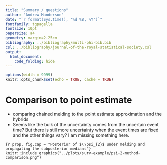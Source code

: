 ```yaml
---
title: "Summary / questions"
author: "Andrew Manderson"
date: "`r format(Sys.time(), '%d %B, %Y')`"
fontfamily: tgpagella
fontsize: 10pt
papersize: a4
geometry: margin=2.25cm
bibliography: ../bibliography/multi-phi-bib.bib
csl: ../bibliography/journal-of-the-royal-statistical-society.csl
output: 
  html_document:
    code_folding: hide
---
```


```r
options(width = 9999)
knitr::opts_chunk$set(echo = TRUE, cache = TRUE)
```


# Comparison to point estimate

- comparing chained melding to the point estimate approximation and the hybrids
- Seems like the bulk of the uncertainty comes from the uncertain event time? But there is still more uncertainty when the event times are fixed and the other things vary? I am missing something here.

```{r prop, fig.cap = "Posterior of $\\psi_{2}$ under melding and propagating the subposterior medians"}
knitr::include_graphics("../plots/surv-example/psi-2-method-comparison.png")
```
